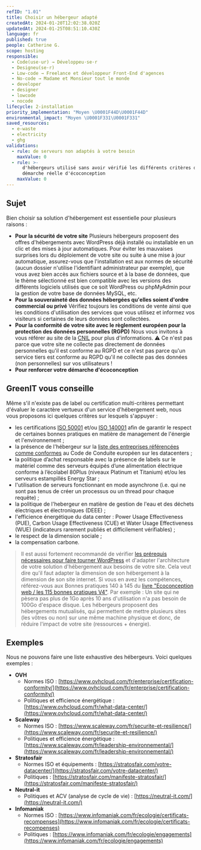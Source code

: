 ```yaml
---
refID: "1.01"
title: Choisir un hébergeur adapté
createdAt: 2024-01-20T12:02:38.020Z
updatedAt: 2024-01-25T08:51:10.430Z
language: fr
published: true
people: Catherine G.
scope: hosting
responsible:
  - Code(use·ur) → Développeu·se·r
  - Designeu(se·r)
  - Low-code → Freelance et développeur Front-End d'agences
  - No-code → Madame et Monsieur tout le monde
  - developer
  - designer
  - lowcode
  - nocode
lifecycle: 2-installation
priority_implementation: "Moyen \U0001F44D\U0001F44D"
environmental_impact: "Moyen \U0001F331\U0001F331"
saved_resources:
  - e-waste
  - electricity
  - ghg
validations:
  - rule: de serveurs non adaptés à votre besoin
    maxValue: 0
  - rule: >-
      d'hébergeurs utilisé sans avoir vérifié les différents critères d'une
      démarche réelle d'écoconception
    maxValue: 0
---
```


## Sujet

Bien choisir sa solution d'hébergement est essentielle pour plusieurs raisons :

- **Pour la sécurité de votre site** Plusieurs hébergeurs proposent des offres d'hébergements avec WordPress déjà installé ou installable en un clic et des mises à jour automatiques. Pour éviter les mauvaises surprises lors du déploiement de votre site ou suite à une mise à jour automatique, assurez-vous que l'installation est aux normes de sécurité (aucun dossier n'utilise l'identifiant administrateur par exemple), que vous avez bien accès aux fichiers source et à la base de données, que le thème sélectionné est bien compatible avec les versions des différents logiciels utilisés que ce soit WordPress ou phpMyAdmin pour la gestion de votre base de données MySQL, etc.
- **Pour la souveraineté des données hébergées qu'elles soient d'ordre commercial ou privé** Vérifiez toujours les conditions de vente ainsi que les conditions d'utilisation des services que vous utilisez et informez vos visiteurs si certaines de leurs données sont collectées.
- **Pour la conformité de votre site avec le règlement européen pour la protection des données personnelles (RGPD)** Nous vous invitons à vous référer au site de la [CNIL](https://www.cnil.fr/) pour plus d'informations. ⚠️ Ce n'est pas parce que votre site ne collecte pas directement de données personnelles qu'il est conforme au RGPD et ce n'est pas parce qu'un service tiers est conforme au RGPD qu'il ne collecte pas des données (non personnelles) sur vos utilisateurs !
- **Pour renforcer votre démarche d'écoconception**

## GreenIT vous conseille

Même s'il n'existe pas de label ou certification multi-critères permettant d'évaluer le caractère vertueux d'un service d'hébergement web, nous vous proposons ici quelques critères sur lesquels s'appuyer :

- les certifications [ISO 50001](https://www.iso.org/fr/publication/PUB100400.html) et/ou [ISO 140001](https://www.iso.org/fr/iso-14001-environmental-management.html) afin de garantir le respect de certaines bonnes pratiques en matière de management de l'énergie et l'environnement ;
- la présence de l'hébergeur sur la [liste des entreprises référencées comme conformes](https://e3p.jrc.ec.europa.eu/node/575) au Code de Conduite européen sur les datacenters ;
- la politique d’achat responsable avec la présence de labels sur le matériel comme des serveurs équipés d’une alimentation électrique conforme à l’écolabel 80Plus (niveaux Platinum et Titanium) et/ou les serveurs estampillés Energy Star ;
- l'utilisation de serveurs fonctionnant en mode asynchrone (i.e. qui ne sont pas tenus de créer un processus ou un thread pour chaque requête) ;
- la politique de l'hebergeur en matière de gestion de l'eau et des déchets électriques et électroniques (DEEE) ;
- l'efficience énergétique du data center : Power Usage Effectiveness (PUE), Carbon Usage Effectiveness (CUE) et Water Usage Effectiveness (WUE) (indicateurs rarement publiés et difficilement vérifiables) ;
- le respect de la dimension sociale ;
- la compensation carbone.

> Il est aussi fortement recommandé de vérifier [les prérequis nécessaires pour faire tourner WordPress](https://fr.wordpress.org/about/requirements/) et d'adapter l'architecture de votre solution d'hébergement aux besoins de votre site.
> Cela veut dire qu'il faut adapter la dimension de son hébergement à la dimension de son site internet. Si vous en avez les compétences, référez-vous aux Bonnes pratiques 140 à 145 du [livre "Ecoconception web / les 115 bonnes pratiques V4"](https://www.greenit.fr/2022/05/11/mise-a-jour-majeure-du-referentiel-ecoconception-web-les-115-bonnes-pratiques/).
> Par exemple : Un site qui ne pèsera pas plus de 1Go après 10 ans d'utilisation n'a pas besoin de 100Go d'espace disque. Les hébergeurs proposent des hébergements mutualisés, qui permettent de mettre plusieurs sites (les vôtres ou non) sur une même machine physique et donc, de réduire l'impact de votre site (ressources + énergie).

## Exemples

Nous ne pouvons faire une liste exhaustive des hébergeurs. Voici quelques exemples :

- **OVH**
  - Normes ISO : [https://www.ovhcloud.com/fr/enterprise/certification-conformity/](https://www.ovhcloud.com/fr/enterprise/certification-conformity/)
  - Politiques et efficience énergétique : [https://www.ovhcloud.com/fr/what-data-center/](https://www.ovhcloud.com/fr/what-data-center/)
- **Scaleway**
  - Normes ISO : [https://www.scaleway.com/fr/securite-et-resilience/](https://www.scaleway.com/fr/securite-et-resilience/)
  - Politiques et efficience énergétique : [https://www.scaleway.com/fr/leadership-environnemental/](https://www.scaleway.com/fr/leadership-environnemental/)
- **Stratosfair**
  - Normes ISO et équipements : [https://stratosfair.com/votre-datacenter/](https://stratosfair.com/votre-datacenter/)
  - Politiques : [https://stratosfair.com/manifeste-stratosfair/](https://stratosfair.com/manifeste-stratosfair/)
- **Neutral-it**
  - Politiques et ACV (analyse de cycle de vie) : [https://neutral-it.com/](https://neutral-it.com/)
- **Infomaniak**
  - Normes ISO : [https://www.infomaniak.com/fr/ecologie/certificats-recompenses](https://www.infomaniak.com/fr/ecologie/certificats-recompenses)
  - Politiques : [https://www.infomaniak.com/fr/ecologie/engagements](https://www.infomaniak.com/fr/ecologie/engagements)
